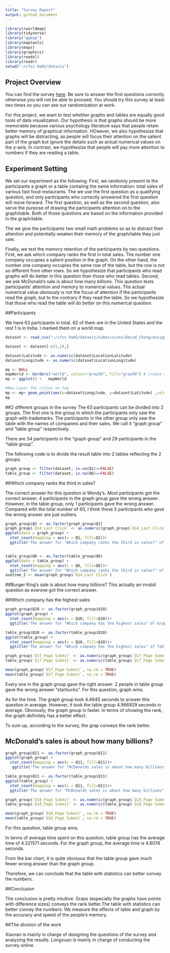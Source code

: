 ```yaml
---
title: "Survey Report"
output: github_document
---
```

```r
library(rworldmap)
library(tidyverse)
library("ggmap")
library(maptools)
library(maps)
library(graphics)
library(readxl)
library(readr)
setwd("~/cfss hw02/dataviz")
```

## Project Overview

You can find the survey [here](http://ssd.az1.qualtrics.com/jfe/form/SV_6DoZpmklORF0v4N). Be sure to answer the first questions correctly otherwise you will not be able to proceed. You should try this survey at least two times so you can see our randomization at work. 

For this project, we want to test whether graphs and tables are equally good tools of data visualization. Our hypothesis is that graphs should be more memorable because various psychology literature says that people retain better memory of graphical information. HOwever, we also hypothesize that graphs will be distracting, as people will focus their attention on the salient part of the graph but ignore the details such as actual numerical values on the y-axis. In contrast, we hypothesize that people will pay more attention to numbers if they are reading a table.  

## Experiment Setting

We set our experiment as the following. First, we randomly present to the participants a graph or a table contaiing the same information: total sales of various fast food restaurants. The we use the first question as a qualifying question, and only participants who correctly answered the first question will move forward. The first question, as well as the second question, also serve the purpose of drawing the participants attention on to the graph/table. Both of those questions are based on the information provided in the graph/table.

The we give the participants two small math problems so as to distract their attention and potentially weaken their memory of the graph/table they just saw. 

Finally, we test the memory retention of the participants by two questions. First, we ask which company ranks the first in total sales. The number one company occupies a salient position in the graph. On the other hand, the number one company occupies the same row of the table, but the row is not so different from other rows. So we hypothesize that participants who read graphs will do better in this question than those who read tables. Second, we ask McDonald's sale is about how many billions. This question tests participants' attention and memory to numerical values. The actual numerical value obviously is not the focus of attention if the participants read the graph, but to the contrary if they read the table. So we hypothesize that those who read the table will do better on this numerical question.  

##Participants

We have 63 partcipants in total. 62 of them are in the United States and the rest 1 is in India. I marked them on a world map.

```r
dataset <- read_csv("~/cfss hw02/dataviz/submissions/David_Cheng/Assignment 2/Visualization+Survey_April+28,+2017_13.37.csv")

dataset <- dataset[-c(1,2),]

dataset$Latitude <- as.numeric(dataset$LocationLatitude)
dataset$Longitude <- as.numeric(dataset$LocationLongitude)

mp <- NULL
mapWorld <- borders("world", colour="gray50", fill="gray50") # create a layer of borders
mp <- ggplot() +   mapWorld

#Now Layer the cities on top
mp <- mp+ geom_point(aes(x=dataset$Longitude, y=dataset$Latitude) ,color="red", size=0.05) 
mp
```

##2 different groups in the survey
The 63 participants can be divided into 2 groups. The first one is the group in which the participants only saw the graph with trademarks. The participants in the other group only saw the table with the names of companeis and their sales. We call it "graph group" and "table group" respectively.

There are 34 participants in the "graph group" and 29 participants in the "table group".

The following code is to divide the result table into 2 tables reflecting the 2 groups.

```r
graph_group <- filter(dataset, is.na(Q1)==FALSE)
table_group <- filter(dataset, is.na(Q6)==FALSE)
```

##Which company ranks the third in sales?

The correct answer for this question is Wendy's. Most participants got the correct answer. 4 participants in the graph group gave the wrong answer. However, in the table group, only 1 participants gave the wrong answer. Compared with the total number of 60, I think these 5 participants who gave the wrong answer are just outliers.

```r
graph_group$Q1 <- as.factor(graph_group$Q1)
graph_group$`Q14_Last Click` <- as.numeric(graph_group$`Q14_Last Click`)
ggplot(data = graph_group) + 
  stat_count(mapping = aes(x = Q1, fill=Q1))+
  ggtitle('The answer for "Which company ranks the third in sales?" of Graph Group')


table_group$Q6 <- as.factor(table_group$Q6)
ggplot(data = table_group) + 
  stat_count(mapping = aes(x = Q6, fill=Q6))+
  ggtitle('The answer for "Which company ranks the third in sales?" of Table Group')
avetime_2 <- mean(graph_group$`Q14_Last Click`)
```

##Burger King's sale is about how many billions?
This actually an invalid question as everone got the correct answer.

##Which company has the highest sales
```r
graph_group$Q10 <- as.factor(graph_group$Q10) 
ggplot(graph_group) + 
  stat_count(mapping = aes(x = Q10, fill=Q10))+
  ggtitle('The answer for "Which company has the highest sales" of Graph Group')

table_group$Q10 <- as.factor(table_group$Q10) 
ggplot(table_group) + 
  stat_count(mapping = aes(x = Q10, fill=Q10))+
  ggtitle('The answer for "Which company has the highest sales" of Table Group')

graph_group$`Q17_Page Submit` <- as.numeric(graph_group$`Q17_Page Submit`)
table_group$`Q17_Page Submit` <- as.numeric(table_group$`Q17_Page Submit`) 

mean(graph_group$`Q17_Page Submit`, na.rm = TRUE)
mean(table_group$`Q17_Page Submit`, na.rm = TRUE)
```

Every one in the graph group gave the right answer. 2 people in table group gave the wrong answer "starbucks". For this question, graph wins.

As for the time. The graph group took 4.4645 seconds to answer this question in average. However, it took the table group 4.966929 seconds in average. Obviously, the graph group is faster. In terms of showing the rank, the graph definitely has a better effect.

To sum up, according to the survey, the grap conveys the rank better.

## McDonald's sales is about how many billions?
```r
graph_group$Q11 <- as.factor(graph_group$Q11) 
ggplot(graph_group) + 
  stat_count(mapping = aes(x = Q11, fill=Q11))+
   ggtitle('The answer for "McDonalds sales is about how many billions" of graph Group')

table_group$Q11 <- as.factor(table_group$Q11) 
ggplot(table_group) + 
  stat_count(mapping = aes(x = Q11, fill=Q11))+
  ggtitle('The answer for "McDonalds sales is about how many billions" of Table Group')

graph_group$`Q18_Page Submit` <- as.numeric(graph_group$`Q18_Page Submit`)
table_group$`Q18_Page Submit` <- as.numeric(table_group$`Q18_Page Submit`) 

mean(graph_group$`Q18_Page Submit`, na.rm = TRUE)
mean(table_group$`Q18_Page Submit`, na.rm = TRUE)
```

For this question, table group wins.

In terms of average time spent on this question, table group has the average time of 4.321571 seconds. For the graph group, the average time is 4.6076 seconds. 

From the bar chart, it is quite obvisous that the table group gave much fewer wrong answer than the graph group. 

Therefore, we can conclude that the table with statistics can better convey the numbers.

##Conclusion

The conclusion is pretty intuitive. Graps (especially the graphs have points with difference sizes) conveys the rank better.The table with statistics can better convey the numbers. We measure the effects of table and graph by the accuracy and speed of the people's memory.

##The division of the work

Xiaoran is mainly in charge of designing the questions of the survey and analyzing the results. Longxuan is mainly in charge of conducting the survey online. 
